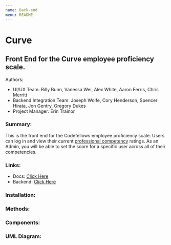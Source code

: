 ```yaml
---
name: Back-end
menu: README
---
```


# Curve

## Front End for the Curve employee proficiency scale.

Authors: 
* UI/UX Team: Billy Bunn, Vanessa Wei, Alex White, Aaron Ferris, Chris Merritt
* Backend Integration Team: Joseph Wolfe, Cory Henderson, Spencer Hirata, Jon Gentry, Gregory Dukes
* Project Manager: Erin Trainor

### Summary:
This is the front end for the Codefellows employee proficiency scale. Users can log in and view their current [professional competency](https://codefellows.github.io/common_curriculum/career_coaching/Professional_Competencies) ratings. As an Admin, you will be able to set the score for a specific user across all of their competencies. 

### Links:

* Docs: [Click Here](www.google.com)
* Backend: [Click Here](https://github.com/CodeFellows-Curve/dotnet-api)

### Installation:


### Methods:


### Components:


### UML Diagram: